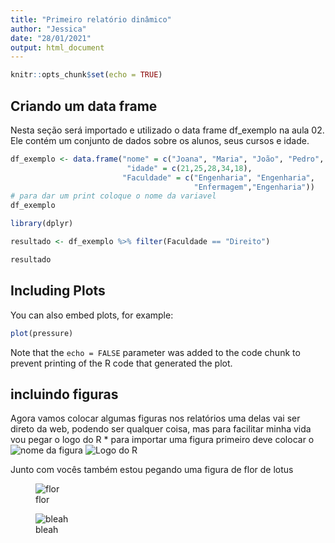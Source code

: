 ---
title: "Primeiro relatório dinâmico"
author: "Jessica"
date: "28/01/2021"
output: html_document
---

```{r setup, include=FALSE}
knitr::opts_chunk$set(echo = TRUE)
```

## Criando um data frame

Nesta seção será importado e utilizado o data frame df_exemplo na aula 02. Ele contém um conjunto de dados sobre os alunos, seus cursos e idade.

```{r dataFrame}
df_exemplo <- data.frame("nome" = c("Joana", "Maria", "João", "Pedro",                                       "José"),
                          "idade" = c(21,25,28,34,18),
                         "Faculdade" = c("Engenharia", "Engenharia",                                             "Direito",
                                         "Enfermagem","Engenharia"))
# para dar um print coloque o nome da variavel
df_exemplo
```

```{r dplyr}
library(dplyr)

resultado <- df_exemplo %>% filter(Faculdade == "Direito") 

resultado

```
## Including Plots

You can also embed plots, for example:

```{r pressure, echo=FALSE}
plot(pressure)
```

Note that the `echo = FALSE` parameter was added to the code chunk to prevent printing of the R code that generated the plot.

## incluindo figuras

Agora vamos colocar algumas figuras nos relatórios uma delas vai ser direto da web, podendo ser qualquer coisa, mas para facilitar minha vida vou pegar o logo do R
* para importar uma figura primeiro deve colocar o ![nome da figura](caminho da figura)
![Logo do R](http://developer.r-project.org/Logo/Rlogo-5.png)

Junto com vocês também estou pegando uma figura de flor de lotus

![flor](https://imagens-revista.vivadecora.com.br/uploads/2018/09/Flor-de-l%C3%B3tus-cor-de-rosa.jpg)          


![bleah](C:/Users/jessi/Documents/Impacta Treinamentos/Turma 2/bleach.jpg)